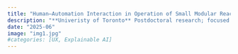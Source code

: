 ```yaml
---
title: "Human–Automation Interaction in Operation of Small Modular Reactors"
description: "**Univeristy of Toronto** Postdoctoral research; focused on operator decision-making and interface design for operation of small modular reactors. Funded by NSERC and CNSC. "
date: "2025-06"
image: "img1.jpg"
#categories: [UX, Explainable AI]
---
```

